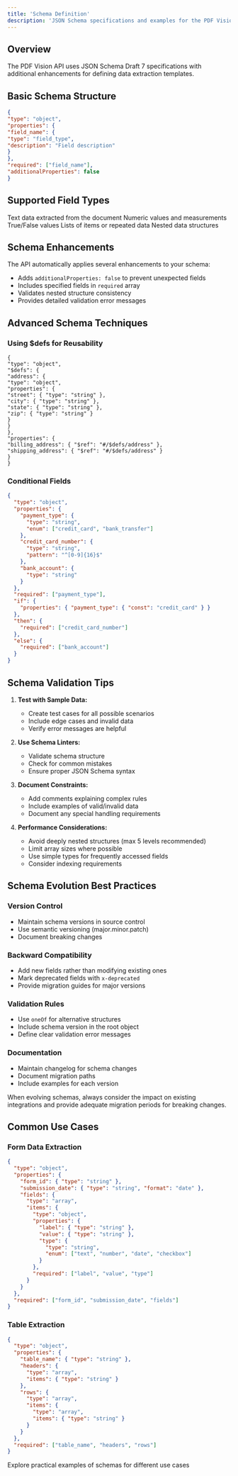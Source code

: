 ```yaml
---
title: 'Schema Definition'
description: 'JSON Schema specifications and examples for the PDF Vision API'
---
```


## Overview

The PDF Vision API uses JSON Schema Draft 7 specifications with additional enhancements for defining data extraction templates.

## Basic Schema Structure

```json
{
"type": "object",
"properties": {
"field_name": {
"type": "field_type",
"description": "Field description"
}
},
"required": ["field_name"],
"additionalProperties": false
}
```

## Supported Field Types

<CardGroup cols={2}>
  <Card title="String" icon="font">
    Text data extracted from the document
  </Card>
  <Card title="Number" icon="calculator">
    Numeric values and measurements
  </Card>
  <Card title="Boolean" icon="toggle-on">
    True/False values
  </Card>
  <Card title="Array" icon="list">
    Lists of items or repeated data
  </Card>
  <Card title="Object" icon="cube">
    Nested data structures
  </Card>
</CardGroup>

## Schema Enhancements

The API automatically applies several enhancements to your schema:

- Adds `additionalProperties: false` to prevent unexpected fields
- Includes specified fields in `required` array
- Validates nested structure consistency
- Provides detailed validation error messages

## Advanced Schema Techniques

### Using $defs for Reusability

```json:api-reference/schemas.mdx
{
"type": "object",
"$defs": {
"address": {
"type": "object",
"properties": {
"street": { "type": "string" },
"city": { "type": "string" },
"state": { "type": "string" },
"zip": { "type": "string" }
}
}
},
"properties": {
"billing_address": { "$ref": "#/$defs/address" },
"shipping_address": { "$ref": "#/$defs/address" }
}
}
```

### Conditional Fields

```json
{
  "type": "object",
  "properties": {
    "payment_type": {
      "type": "string",
      "enum": ["credit_card", "bank_transfer"]
    },
    "credit_card_number": {
      "type": "string",
      "pattern": "^[0-9]{16}$"
    },
    "bank_account": {
      "type": "string"
    }
  },
  "required": ["payment_type"],
  "if": {
    "properties": { "payment_type": { "const": "credit_card" } }
  },
  "then": {
    "required": ["credit_card_number"]
  },
  "else": {
    "required": ["bank_account"]
  }
}
```

## Schema Validation Tips

1. **Test with Sample Data:**
   - Create test cases for all possible scenarios
   - Include edge cases and invalid data
   - Verify error messages are helpful

2. **Use Schema Linters:**
   - Validate schema structure
   - Check for common mistakes
   - Ensure proper JSON Schema syntax

3. **Document Constraints:**
   - Add comments explaining complex rules
   - Include examples of valid/invalid data
   - Document any special handling requirements

4. **Performance Considerations:**
   - Avoid deeply nested structures (max 5 levels recommended)
   - Limit array sizes where possible
   - Use simple types for frequently accessed fields
   - Consider indexing requirements

## Schema Evolution Best Practices

### Version Control
- Maintain schema versions in source control
- Use semantic versioning (major.minor.patch)
- Document breaking changes

### Backward Compatibility
- Add new fields rather than modifying existing ones
- Mark deprecated fields with `x-deprecated`
- Provide migration guides for major versions

### Validation Rules
- Use `oneOf` for alternative structures
- Include schema version in the root object
- Define clear validation error messages

### Documentation
- Maintain changelog for schema changes
- Document migration paths
- Include examples for each version

<Note>
  When evolving schemas, always consider the impact on existing integrations and provide adequate migration periods for breaking changes.
</Note>

## Common Use Cases

### Form Data Extraction
```json
{
  "type": "object",
  "properties": {
    "form_id": { "type": "string" },
    "submission_date": { "type": "string", "format": "date" },
    "fields": {
      "type": "array",
      "items": {
        "type": "object",
        "properties": {
          "label": { "type": "string" },
          "value": { "type": "string" },
          "type": {
            "type": "string",
            "enum": ["text", "number", "date", "checkbox"]
          }
        },
        "required": ["label", "value", "type"]
      }
    }
  },
  "required": ["form_id", "submission_date", "fields"]
}
```

### Table Extraction
```json
{
  "type": "object",
  "properties": {
    "table_name": { "type": "string" },
    "headers": {
      "type": "array",
      "items": { "type": "string" }
    },
    "rows": {
      "type": "array",
      "items": {
        "type": "array",
        "items": { "type": "string" }
      }
    }
  },
  "required": ["table_name", "headers", "rows"]
}
```

<Card title="View Schema Examples" icon="code" href="/schemas/basic-examples">
  Explore practical examples of schemas for different use cases
</Card>
